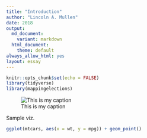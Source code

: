 ```yaml
---
title: "Introduction"
author: "Lincoln A. Mullen"
date: 2018
output:
  md_document:
    variant: markdown
  html_document:
    theme: default
always_allow_html: yes
layout: essay
---
```


```r
knitr::opts_chunk$set(echo = FALSE)
library(tidyverse)
library(mappingelections)
```

![This is my caption](filename.png)

Sample viz.

```r
ggplot(mtcars, aes(x = wt, y = mpg)) + geom_point()
```

